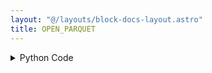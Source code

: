 ```yaml
---
layout: "@/layouts/block-docs-layout.astro"
title: OPEN_PARQUET
---
```



<PythonDocsDisplay docstring={docstring} />
<AppDisplay app={app} />

<details>
<summary>Python Code</summary>
```python
from os import path
from flojoy import flojoy, DataFrame
import pandas as pd


@flojoy(deps={"pyarrow": "12.0.1", "fastparquet": "2023.7.0"})
def OPEN_PARQUET(file_path: str = "") -> DataFrame:
    """The OPEN_PARQUET node loads a local file of the .parquet file format. It then returns the file as a pandas.Dataframe type.

    Inputs
    ------
    default: None

    Parameters
    ----------
    file_path : str
        File path to the .parquet file or an URL of a .parquet file.

    Returns
    -------
    DataFrame
        DataFrame loaded from .parquet file
    """

    if file_path[-8:] != ".parquet":
        raise ValueError(f"File type {file_path[-8:]} unsupported.")

    if not path.exists(file_path):
        raise ValueError("File path does not exist!")

    read_parquet = pd.read_parquet(file_path)

    return DataFrame(df=read_parquet)

```
[Find this Flojoy Block on GitHub](https://github.com/flojoy-ai/blocks/blob/main/blocks/EXTRACTORS/FILE/OPEN_PARQUET/OPEN_PARQUET.py)
</details>


## Example
